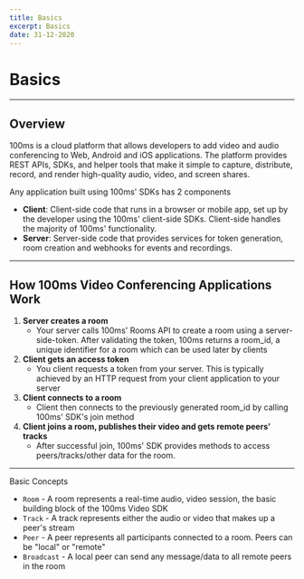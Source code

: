 ```yaml
---
title: Basics
excerpt: Basics
date: 31-12-2020
---
```


# Basics

---

## Overview

100ms is a cloud platform that allows developers to add video and audio conferencing to Web, Android and iOS applications. The platform provides REST APIs, SDKs, and helper tools that make it simple to capture, distribute, record, and render high-quality audio, video, and screen shares.

Any application built using 100ms' SDKs has 2 components

-   **Client**: Client-side code that runs in a browser or mobile app, set up by the developer using the 100ms' client-side SDKs. Client-side handles the majority of 100ms' functionality.
-   **Server**: Server-side code that provides services for token generation, room creation and webhooks for events and recordings.

---

## How 100ms Video Conferencing Applications Work

1. **Server creates a room**
    - Your server calls 100ms' Rooms API to create a room using a server-side-token. After validating the token, 100ms returns a room_id, a unique identifier for a room which can be used later by clients
2. **Client gets an access token**
    - You client requests a token from your server. This is typically achieved by an HTTP request from your client application to your server
3. **Client connects to a room**
    - Client then connects to the previously generated room_id by calling 100ms' SDK's join method
4. **Client joins a room, publishes their video and gets remote peers' tracks**
    - After successful join, 100ms' SDK provides methods to access peers/tracks/other data for the room.

---

Basic Concepts

-   `Room` - A room represents a real-time audio, video session, the basic building block of the 100ms Video SDK
-   `Track` - A track represents either the audio or video that makes up a peer's stream
-   `Peer` - A peer represents all participants connected to a room. Peers can be "local" or "remote"
-   `Broadcast` - A local peer can send any message/data to all remote peers in the room
